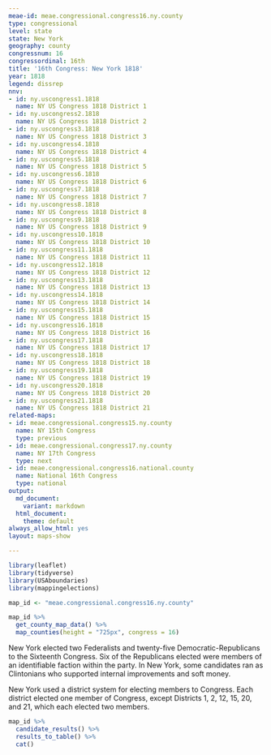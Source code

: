 ```yaml
---
meae-id: meae.congressional.congress16.ny.county
type: congressional
level: state
state: New York
geography: county
congressnum: 16
congressordinal: 16th
title: '16th Congress: New York 1818'
year: 1818
legend: dissrep
nnv:
- id: ny.uscongress1.1818
  name: NY US Congress 1818 District 1
- id: ny.uscongress2.1818
  name: NY US Congress 1818 District 2
- id: ny.uscongress3.1818
  name: NY US Congress 1818 District 3
- id: ny.uscongress4.1818
  name: NY US Congress 1818 District 4
- id: ny.uscongress5.1818
  name: NY US Congress 1818 District 5
- id: ny.uscongress6.1818
  name: NY US Congress 1818 District 6
- id: ny.uscongress7.1818
  name: NY US Congress 1818 District 7
- id: ny.uscongress8.1818
  name: NY US Congress 1818 District 8
- id: ny.uscongress9.1818
  name: NY US Congress 1818 District 9
- id: ny.uscongress10.1818
  name: NY US Congress 1818 District 10
- id: ny.uscongress11.1818
  name: NY US Congress 1818 District 11
- id: ny.uscongress12.1818
  name: NY US Congress 1818 District 12
- id: ny.uscongress13.1818
  name: NY US Congress 1818 District 13
- id: ny.uscongress14.1818
  name: NY US Congress 1818 District 14
- id: ny.uscongress15.1818
  name: NY US Congress 1818 District 15
- id: ny.uscongress16.1818
  name: NY US Congress 1818 District 16
- id: ny.uscongress17.1818
  name: NY US Congress 1818 District 17
- id: ny.uscongress18.1818
  name: NY US Congress 1818 District 18
- id: ny.uscongress19.1818
  name: NY US Congress 1818 District 19
- id: ny.uscongress20.1818
  name: NY US Congress 1818 District 20
- id: ny.uscongress21.1818
  name: NY US Congress 1818 District 21
related-maps:
- id: meae.congressional.congress15.ny.county
  name: NY 15th Congress
  type: previous
- id: meae.congressional.congress17.ny.county
  name: NY 17th Congress
  type: next
- id: meae.congressional.congress16.national.county
  name: National 16th Congress
  type: national
output:
  md_document:
    variant: markdown
  html_document:
    theme: default
always_allow_html: yes
layout: maps-show

---
```


```r
library(leaflet)
library(tidyverse)
library(USAboundaries)
library(mappingelections)

map_id <- "meae.congressional.congress16.ny.county"
```

<div class="map">

```r
map_id %>%
  get_county_map_data() %>%
  map_counties(height = "725px", congress = 16)
```

</div>

New York elected two Federalists and twenty-five Democratic-Republicans to the Sixteenth Congress. Six of the Republicans elected were members of an identifiable faction within the party. In New York, some candidates ran as Clintonians who supported internal improvements and soft money. 

New York used a district system for electing members to Congress. Each district elected one member of Congress, except Districts 1, 2, 12, 15, 20, and 21, which each elected two members.

<div class="results-table">

```r
map_id %>%
  candidate_results() %>%
  results_to_table() %>%
  cat()
```

</div>
